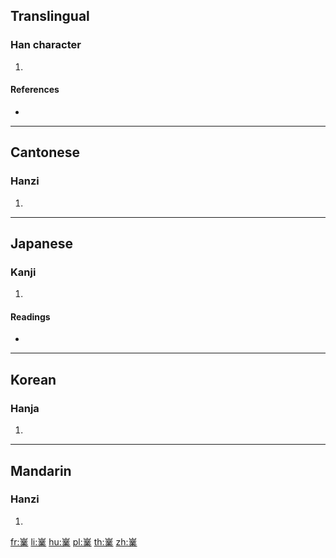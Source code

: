 ==Translingual==

===Han character===
{{Han char|rn=46|rad=山|as=13|sn=16|four=22904|canj=UTCD|ids=⿱山業}}

# {{defn|Han|sort=山13}}

====References====
* {{Han ref|kx=0320.190|dkj=08506|dj=0620.220|hdz=10800.080|uh=5DAA|ud=23978|bh=E965|bd=59749}}

----

==Cantonese==

===Hanzi===
{{yue-hanzi|jyut=[[jip6]]|y=yip6}}

# {{defn|lang=yue|sort=山13}}

----

==Japanese==

===Kanji===
{{ja-kanji|grade=|rs=山13}}

# {{defn|lang=ja|sort=山13}}

====Readings====
* {{ja-readings|on=[[ぎょう]] (gyō)|kun=}}

----

==Korean==

===Hanja===
{{ko-hanja|hangeul=업|rv=eop|mr=ŏp}}

# {{defn|lang=ko|sort=山13}}

----

==Mandarin==

===Hanzi===
{{cmn-hanzi|pin=[[yè]] ([[ye4]])|wg=yeh<sup>4</sup>}}

# {{defn|lang=cmn|sort=山13}}

[[fr:嶪]]
[[li:嶪]]
[[hu:嶪]]
[[pl:嶪]]
[[th:嶪]]
[[zh:嶪]]